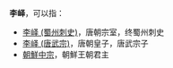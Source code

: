 '''李峄'''，可以指：

*[[李峄_(蜀州刺史)|李峄 (蜀州刺史)]]，唐朝宗室，终蜀州刺史
*[[李峄_(唐武宗)|李峄 (唐武宗)]]，唐朝皇子，唐武宗子
*[[朝鮮中宗|朝鮮中宗]]，朝鮮王朝君主

{{Disambig|cat=二字李姓人名消歧义}}